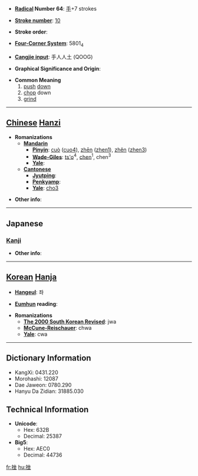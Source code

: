 * '''[[Wiktionary:Chinese radical index| Radical]] Number 64''': [[Wiktionary:Chinese radical index 手|手]]+7 strokes

* '''[[Wiktionary:Chinese total strokes index|Stroke number]]''': [[Wiktionary:Chinese total strokes index 10|10]]

* '''Stroke order''': 

* '''[[Wiktionary:Chinese four corner index|Four-Corner System]]''': 5801<sub>4</sub>

* '''[[Wiktionary:Chinese Cangjie index|Cangjie input]]''': 手人人土 (QOOG)

* '''Graphical Significance and Origin''': 

* '''Common Meaning'''
*# [[push]] [[down]]
*# [[chop]] down
*# [[grind]]


----

== [[Chinese]] [[Hanzi]] ==

* '''Romanizations'''
** '''[[Mandarin]]'''
*** '''[[Pinyin]]''': [[cuò]] ([[cuo4]]), [[zhēn]] ([[zhen1]]), [[zhěn]] ([[zhen3]])
*** '''[[Wade-Giles]]''': [[ts'o]]<sup>4</sup>, [[chen]]<sup>1</sup>, chen<sup>3</sup>
*** '''[[Yale]]''': 
** '''[[Cantonese]]'''
*** '''[[Jyutping]]''':
*** '''[[Penkyamp]]''': 
*** '''[[Yale]]''': [[cho3]]

* '''Other info''': 

----

==Japanese==
===[[Kanji]]===
{{kanji|on readings=[[ざ]] (za), [[さ]] (sa)
|kun readings=[[くじく]] (kujiku), [[くじける]] (kujikeru)
}}

* '''Other info''':  

----

== [[Korean]] [[Hanja]] ==

* '''[[Hangeul]]''': 좌

* '''[[Eumhun]] reading''': 

* '''Romanizations'''
** '''[[The 2000 South Korean Revised Romanization|The 2000 South Korean Revised]]''': jwa
** '''[[McCune-Reischauer]]''': chwa
** '''[[Yale]]''': cwa

----

== Dictionary Information ==

* KangXi: 0431.220
* Morohashi: 12087
* Dae Jaweon: 0780.290
* Hanyu Da Zidian: 31885.030

== Technical Information ==

* '''Unicode''':
** Hex: 632B
** Decimal: 25387
* '''Big5''':
** Hex: AEC0
** Decimal: 44736

[[fr:挫]]
[[hu:挫]]